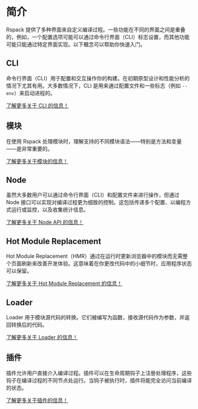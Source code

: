# 简介

Rspack 提供了多种界面来自定义编译过程。一些功能在不同的界面之间是重叠的，例如，一个配置选项可能可以通过命令行界面（CLI）标志设置，而其他功能可能只能通过特定界面实现。以下概念可以帮助你快速入门。

## CLI

命令行界面（CLI）用于配置和交互操作你的构建。在初期原型设计和性能分析的情况下尤其有用。大多数情况下，CLI 是用来通过配置文件和一些标志（例如 `--env`）来启动进程的。

[了解更多关于 CLI 的信息！](/api/cli)

## 模块

在使用 Rspack 处理模块时，理解支持的不同模块语法——特别是方法和变量——是非常重要的。

[了解更多关于模块的信息！](/api/modules)

## Node

虽然大多数用户可以通过命令行界面（CLI）和配置文件来进行操作，但通过 Node 接口可以实现对编译过程更为细致的控制。这包括传递多个配置、以编程方式运行或监控，以及收集统计信息。

[了解更多关于 Node API 的信息！](/api/node-api)

## Hot Module Replacement

Hot Module Replacement（HMR）通过在运行时更新浏览器中的模块而无需整个页面刷新来改善开发体验。这意味着在你更改代码中的小细节时，应用程序状态可以保留。

[了解更多关于 Hot Module Replacement 的信息！](/api/hmr)

## Loader

Loader 用于模块源代码的转换。它们被编写为函数，接收源代码作为参数，并返回转换后的代码。

[了解更多关于 Loader 的信息！](/api/loader-api/index)

## 插件

插件允许用户直接介入编译过程。插件可以在生命周期钩子上注册处理程序，这些钩子在编译过程的不同节点处运行。当钩子被执行时，插件将能完全访问当前编译的状态。

[了解更多关于插件的信息！](/api/plugin-api/index)
